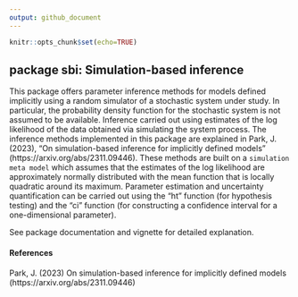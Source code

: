 ```yaml
---
output: github_document
---
```


```r
knitr::opts_chunk$set(echo=TRUE)
```

## package sbi: Simulation-based inference

This package offers parameter inference methods for models defined
implicitly using a random simulator of a stochastic system under
study. In particular, the probability density function for the
stochastic system is not assumed to be available. Inference carried out using
estimates of the log likelihood of the data obtained via simulating the
system process. The inference methods implemented in this package are
explained in Park, J. (2023),
"On simulation-based inference for implicitly defined models"
(https://arxiv.org/abs/2311.09446).
These methods are built on a `simulation meta model` which assumes that
the estimates of the log likelihood are approximately normally
distributed with the mean function that is locally quadratic around its
maximum. Parameter estimation and uncertainty quantification can be
carried out using the "ht" function (for hypothesis testing) and the
"ci" function (for constructing a confidence interval for a
one-dimensional parameter).

See package documentation and vignette for detailed explanation.

#### References
Park, J. (2023) On simulation-based inference for implicitly defined models (https://arxiv.org/abs/2311.09446)



